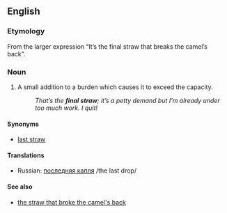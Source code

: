 ==English==

===Etymology===
From the larger expression “It’s the final straw that breaks the camel’s back”.
  
===Noun===
{{en-noun|sg=[[final]] [[straw]]|-}}

# {{slang}} A small addition to a burden which causes it to exceed the capacity.  
#: ''That’s the '''final straw'''; it’s a petty demand but I’m already under too much work.  I quit!''

====Synonyms====
*[[last straw]]

====Translations====
*Russian: [[последняя капля]] /the last drop/

====See also====
*[[the straw that broke the camel's back]]